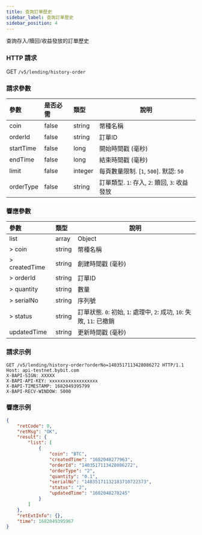 ```yaml
---
title: 查詢訂單歷史
sidebar_label: 查詢訂單歷史
sidebar_position: 4
---
```

查詢存入/贖回/收益發放的訂單歷史

### HTTP 請求
GET `/v5/lending/history-order`

### 請求參數
| 參數 | 是否必需 | 類型 | 說明|
|:----- |:-------|:-----|------ |
|coin |false |string |幣種名稱 |
|orderId |false	|string	|訂單ID |
|startTime |false |long	|開始時間戳 (毫秒) |
|endTime |false	|long |結束時間戳 (毫秒) |
|limit |false |integer |每頁數量限制. [`1`, `500`]. 默認: `50`|
|orderType |false |string |訂單類型. `1`: 存入, `2`: 贖回, `3`: 收益發放 |

### 響應參數
| 參數 | 類型 | 說明|
|:----- |:-----|----- |
|list |array |Object |
|> coin |string |幣種名稱 |
|> createdTime |string |創建時間戳 (毫秒) |
|> orderId |string |訂單ID |
|> quantity |string |數量 |
|> serialNo	|string	|序列號|
|> status	|string	|訂單狀態. `0`: 初始, `1`: 處理中, `2`: 成功, `10`: 失敗, `11`: 已撤銷|
|updatedTime |string |更新時間戳 (毫秒) |

### 請求示例

```http
GET /v5/lending/history-order?orderNo=1403517113428086272 HTTP/1.1
Host: api-testnet.bybit.com
X-BAPI-SIGN: XXXXX
X-BAPI-API-KEY: xxxxxxxxxxxxxxxxxx
X-BAPI-TIMESTAMP: 1682049395799
X-BAPI-RECV-WINDOW: 5000
```

### 響應示例

```json
{
    "retCode": 0,
    "retMsg": "OK",
    "result": {
        "list": [
            {
                "coin": "BTC",
                "createdTime": "1682048277963",
                "orderId": "1403517113428086272",
                "orderType": "2",
                "quantity": "0.1",
                "serialNo": "14035171132183710722373",
                "status": "2",
                "updatedTime": "1682048278245"
            }
        ]
    },
    "retExtInfo": {},
    "time": 1682049395967
}
```
